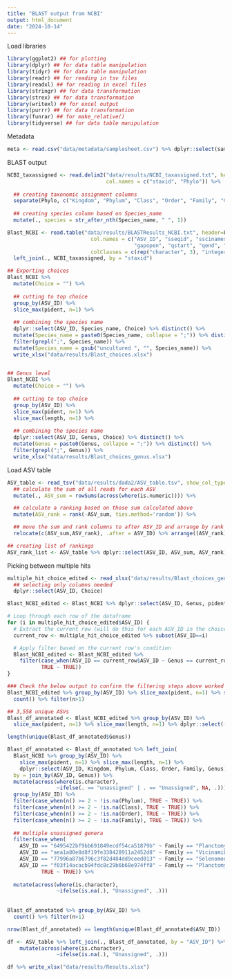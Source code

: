 ```yaml
---
title: "BLAST output from NCBI"
output: html_document
date: "2024-10-14"
---
```


Load libraries

```r
library(ggplot2) ## for plotting
library(dplyr) ## for data table manipulation
library(tidyr) ## for data table manipulation
library(readr) ## for reading in tsv files
library(readxl) ## for reading in excel files
library(stringr) ## for data transformation
library(strex) ## for data transformation
library(writexl) ## for excel output
library(purrr) ## for data transformation
library(funrar) ## for make_relative()
library(tidyverse) ## for data table manipulation
```

Metadata 

```r
meta <- read.csv("data/metadata/samplesheet.csv") %>% dplyr::select(sampleID) 
```

BLAST output

```r
NCBI_taxassigned <- read.delim2("data/results/NCBI_taxassigned.txt", header=F, 
                                col.names = c("staxid", "Phylo")) %>%
  
  ## creating taxonomic assignment columns
  separate(Phylo, c("Kingdom", "Phylum", "Class", "Order", "Family", "Genus", "Species_name"), sep = ";") %>%
  
  ## creating species column based on Species_name
  mutate(., species = str_after_nth(Species_name, " ", 1))

Blast_NCBI <- read.table("data/results/BLASTResults_NCBI.txt", header=F,
                           col.names = c("ASV_ID", "sseqid", "sscinames", "staxid", "pident", "length", "mismatch",
                                         "gapopen", "qstart", "qend", "sstart", "send", "evalue", "bitscore"),
                           colClasses = c(rep("character", 3), "integer", rep("numeric", 9))) %>%
  left_join(., NCBI_taxassigned, by = "staxid") 

## Exporting choices
Blast_NCBI %>% 
  mutate(Choice = "") %>%
  
  ## cutting to top choice 
  group_by(ASV_ID) %>%
  slice_max(pident, n=1) %>%
  
  ## combining the species name
  dplyr::select(ASV_ID, Species_name, Choice) %>% distinct() %>%
  mutate(Species_name = paste0(Species_name, collapse = ";")) %>% distinct() %>%
  filter(grepl(";", Species_name)) %>%
  mutate(Species_name = gsub("uncultured ", "", Species_name)) %>%
  write_xlsx("data/results/Blast_choices.xlsx")


## Genus level
Blast_NCBI %>% 
  mutate(Choice = "") %>%
  
  ## cutting to top choice 
  group_by(ASV_ID) %>%
  slice_max(pident, n=1) %>%
  slice_max(length, n=1) %>%
  
  ## combining the species name
  dplyr::select(ASV_ID, Genus, Choice) %>% distinct() %>%
  mutate(Genus = paste0(Genus, collapse = ";")) %>% distinct() %>%
  filter(grepl(";", Genus)) %>% 
  write_xlsx("data/results/Blast_choices_genus.xlsx")
```

Load ASV table

```r
ASV_table <- read_tsv("data/results/dada2/ASV_table.tsv", show_col_types = FALSE) %>%
  ## calculate the sum of all reads for each ASV
  mutate(., ASV_sum = rowSums(across(where(is.numeric)))) %>% 

  ## calculate a ranking based on those sum calculated above
  mutate(ASV_rank = rank(-ASV_sum, ties.method='random')) %>%

  ## move the sum and rank columns to after ASV_ID and arrange by rank
  relocate(c(ASV_sum,ASV_rank), .after = ASV_ID) %>% arrange((ASV_rank))

## creating list of rankings
ASV_rank_list <- ASV_table %>% dplyr::select(ASV_ID, ASV_sum, ASV_rank)
```

Picking between multiple hits 

```r
multiple_hit_choice_edited <- read_xlsx("data/results/Blast_choices_genus_edited.xlsx") %>%
  ## selecting only columns needed 
  dplyr::select(ASV_ID, Choice) 

Blast_NCBI_edited <- Blast_NCBI %>% dplyr::select(ASV_ID, Genus, pident, length) %>% distinct() %>% ungroup()

# Loop through each row of the dataframe
for (i in multiple_hit_choice_edited$ASV_ID) {
  # Extract the current row (will do this for each ASV_ID in the choice df)
  current_row <- multiple_hit_choice_edited %>% subset(ASV_ID==i)

  # Apply filter based on the current row's condition
  Blast_NCBI_edited <- Blast_NCBI_edited %>%
    filter(case_when(ASV_ID == current_row$ASV_ID ~ Genus == current_row$Choice,
           TRUE ~ TRUE))
}

### Check the below output to confirm the filtering steps above worked (if it worked, it won't be in output)
Blast_NCBI_edited %>% group_by(ASV_ID) %>% slice_max(pident, n=1) %>% slice_max(length, n=1) %>%
  count() %>% filter(n>1)
```

```r
## 3,558 unique ASVs 
Blast_df_annotated <- Blast_NCBI_edited %>% group_by(ASV_ID) %>%
  slice_max(pident, n=1) %>% slice_max(length, n=1) %>% dplyr::select(-pident, -length) %>% ungroup()

length(unique(Blast_df_annotated$Genus))

Blast_df_annotated <- Blast_df_annotated %>% left_join(
  Blast_NCBI %>% group_by(ASV_ID) %>%
    slice_max(pident, n=1) %>% slice_max(length, n=1) %>%
    dplyr::select(ASV_ID, Kingdom, Phylum, Class, Order, Family, Genus) %>% distinct(),
  by = join_by(ASV_ID, Genus)) %>% 
  mutate(across(where(is.character), 
                ~ifelse(. == "unassigned" | . == "Unassigned", NA, .))) %>%
  group_by(ASV_ID) %>%
  filter(case_when(n() >= 2 ~ !is.na(Phylum), TRUE ~ TRUE)) %>%
  filter(case_when(n() >= 2 ~ !is.na(Class), TRUE ~ TRUE)) %>%
  filter(case_when(n() >= 2 ~ !is.na(Order), TRUE ~ TRUE)) %>%
  filter(case_when(n() >= 2 ~ !is.na(Family), TRUE ~ TRUE)) %>%
  
  ## multiple unassigned genera 
  filter(case_when(
    ASV_ID == "6495422bf9bb691849ecdf54ca51879b" ~ Family == "Planctomycetaceae",
    ASV_ID == "aea1a80e8d8f19fe338428911a2452d8" ~ Family == "Vicinamibacteraceae",
    ASV_ID == "77996a87b6796c3f82d484dd9ceed013" ~ Family == "Selenomonadaceae",
    ASV_ID == "f03f14acacb94fdc8c29b6b68e974ff8" ~ Family == "Planctomycetaceae",
           TRUE ~ TRUE)) %>%
  
  mutate(across(where(is.character), 
                ~ifelse(is.na(.), "Unassigned", .)))
  
  
Blast_df_annotated %>% group_by(ASV_ID) %>% 
  count() %>% filter(n>1)

nrow(Blast_df_annotated) == length(unique(Blast_df_annotated$ASV_ID))
```

```r
df <- ASV_table %>% left_join(., Blast_df_annotated, by = "ASV_ID") %>%
    mutate(across(where(is.character), 
                ~ifelse(is.na(.), "Unassigned", .)))

df %>% write_xlsx("data/results/Results.xlsx")
```






